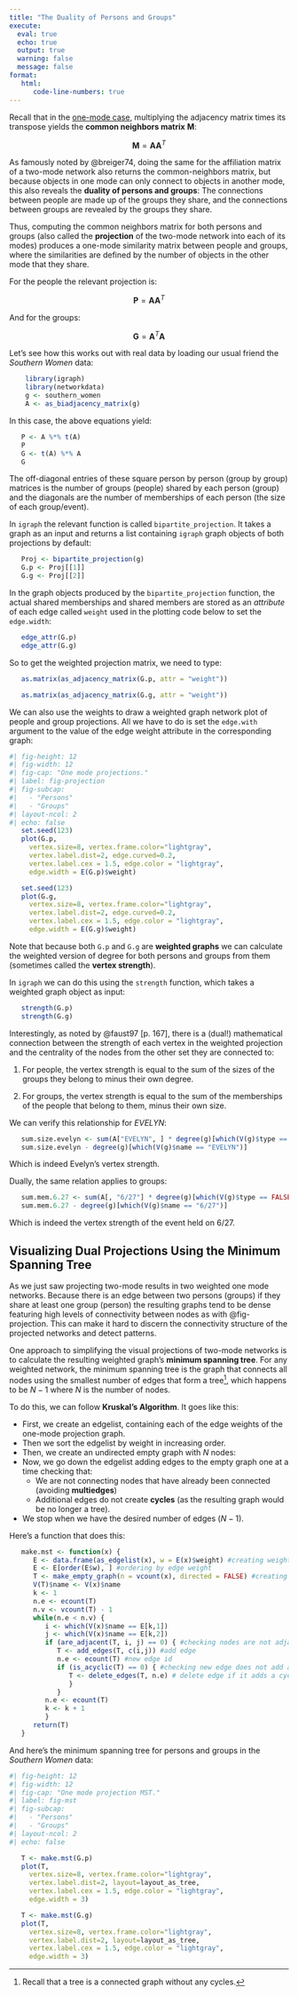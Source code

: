 ```yaml
---
title: "The Duality of Persons and Groups"
execute: 
  eval: true
  echo: true
  output: true
  warning: false
  message: false
format: 
   html:
      code-line-numbers: true
---
```


Recall that in the [one-mode case](prestige.qmd), multiplying the adjacency matrix times its transpose yields the **common neighbors matrix** $\mathbf{M}$:

$$
\mathbf{M} = \mathbf{A}\mathbf{A}^T
$$

As famously noted by @breiger74, doing the same for the affiliation matrix of a two-mode network also returns the common-neighbors matrix, but because objects in one mode can only connect to objects in another mode, this also reveals the **duality of persons and groups**: The connections between people are made up of the groups they share, and the connections between groups are revealed by the groups they share.

Thus, computing the common neighbors matrix for both persons and groups (also called the **projection** of the two-mode network into each of its modes) produces a one-mode similarity matrix between people and groups, where the similarities are defined by the number of objects in the other mode that they share. 

For the people the relevant projection is:

$$
\mathbf{P} = \mathbf{A}\mathbf{A}^T
$$

And for the groups:

$$
\mathbf{G} = \mathbf{A}^T\mathbf{A}
$$

Let's see how this works out with real data by loading our usual friend the *Southern Women* data:

```r
    library(igraph)
    library(networkdata)
    g <- southern_women
    A <- as_biadjacency_matrix(g)
```

In this case, the above equations yield:

```r
   P <- A %*% t(A)
   P
   G <- t(A) %*% A
   G
```

The off-diagonal entries of these square person by person (group by group) matrices is the number of groups (people) shared by each person (group) and the diagonals are the number of memberships of each person (the size of each group/event).

In `igraph` the  relevant function is called `bipartite_projection`. It takes a graph as an input and returns a list containing `igraph` graph objects of both projections by default:

```r
   Proj <- bipartite_projection(g)
   G.p <- Proj[[1]]
   G.g <- Proj[[2]]
```

In the graph objects produced by the `bipartite_projection` function, the actual shared memberships and shared members are stored as an *attribute* of each edge called `weight` used in the plotting code below to set the `edge.width`:

```r
   edge_attr(G.p)
   edge_attr(G.g)
```

So to get the weighted projection matrix, we need to type:

```r
   as.matrix(as_adjacency_matrix(G.p, attr = "weight"))
```

```r
   as.matrix(as_adjacency_matrix(G.g, attr = "weight"))
```
We can also use the weights to draw a weighted graph network plot of people and group projections. All we have to do is set the `edge.with` argument to the value of the edge weight attribute in the corresponding graph:

```r
#| fig-height: 12
#| fig-width: 12
#| fig-cap: "One mode projections."
#| label: fig-projection
#| fig-subcap: 
#|   - "Persons"
#|   - "Groups"
#| layout-ncol: 2
#| echo: false
   set.seed(123)
   plot(G.p, 
     vertex.size=8, vertex.frame.color="lightgray", 
     vertex.label.dist=2, edge.curved=0.2, 
     vertex.label.cex = 1.5, edge.color = "lightgray",
     edge.width = E(G.p)$weight)

   set.seed(123)
   plot(G.g, 
     vertex.size=8, vertex.frame.color="lightgray", 
     vertex.label.dist=2, edge.curved=0.2, 
     vertex.label.cex = 1.5, edge.color = "lightgray",
     edge.width = E(G.g)$weight)
```

Note that because both `G.p` and `G.g` are **weighted graphs** we can calculate the weighted version of degree for both persons and groups from them (sometimes called the **vertex strength**).

In `igraph` we can do this using the `strength` function, which takes a weighted graph object as input:

```r
   strength(G.p)
   strength(G.g)
```

Interestingly, as noted by @faust97 [p. 167], there is a (dual!) mathematical connection between the strength of each vertex in the weighted projection and the centrality of the nodes from the other set they are connected to:

1. For people, the vertex strength is equal to the sum of the sizes of the groups they belong to minus their own degree.

1. For groups, the vertex strength is equal to the sum of the memberships of the people that belong to them, minus their own size.

We can verify this relationship for $EVELYN$:

```r
   sum.size.evelyn <- sum(A["EVELYN", ] * degree(g)[which(V(g)$type == TRUE)]) #sum of the sizes of the groups Evelyn belongs to
   sum.size.evelyn - degree(g)[which(V(g)$name == "EVELYN")]
```

Which is indeed Evelyn's vertex strength. 

Dually, the same relation applies to groups:

```r
   sum.mem.6.27 <- sum(A[, "6/27"] * degree(g)[which(V(g)$type == FALSE)]) #sum of the memberships of people in the first group
   sum.mem.6.27 - degree(g)[which(V(g)$name == "6/27")]
```

Which is indeed the vertex strength of the event held on 6/27.

## Visualizing Dual Projections Using the Minimum Spanning Tree

As we just saw projecting two-mode results in two weighted one mode networks. Because there is an edge between two persons (groups) if they share at least one group (person) the resulting graphs tend to be dense featuring high levels of connectivity between nodes as with @fig-projection. This can make it hard to discern the connectivity structure of the projected networks and detect patterns.

One approach to simplifying the visual projections of two-mode networks is to calculate the resulting weighted graph's **minimum spanning tree**. For any weighted network, the minimum spanning tree is the graph that connects all nodes using the smallest number of edges that form a tree^[Recall that a tree is a connected graph without any cycles.], which happens to be $N-1$ where $N$ is the number of nodes. 

To do this, we can follow **Kruskal's Algorithm**. It goes like this:

- First, we create an edgelist, containing each of the edge weights of the one-mode projection graph.
- Then we sort the edgelist by weight in increasing order.
- Then, we create an undirected empty graph with $N$ nodes:
- Now, we go down the edgelist adding edges to the empty graph one at a time checking that:
  - We are not connecting nodes that have already been connected (avoiding **multiedges**)
  - Additional edges do not create **cycles** (as the resulting graph would be no longer a tree). 
- We stop when we have the desired number of edges ($N-1$).

Here's a function that does this:

```r
   make.mst <- function(x) {
      E <- data.frame(as_edgelist(x), w = E(x)$weight) #creating weighted edge list
      E <- E[order(E$w), ] #ordering by edge weight
      T <- make_empty_graph(n = vcount(x), directed = FALSE) #creating empty graph
      V(T)$name <- V(x)$name
      k <- 1
      n.e <- ecount(T)
      n.v <- vcount(T) - 1
      while(n.e < n.v) {
         i <- which(V(x)$name == E[k,1])
         j <- which(V(x)$name == E[k,2])
         if (are_adjacent(T, i, j) == 0) { #checking nodes are not adjacent
            T <- add_edges(T, c(i,j)) #add edge
            n.e <- ecount(T) #new edge id
            if (is_acyclic(T) == 0) { #checking new edge does not add a cycle
               T <- delete_edges(T, n.e) # delete edge if it adds a cycle
               }
            }
         n.e <- ecount(T)
         k <- k + 1
         }
      return(T)
   }
```

And here's the minimum spanning tree for persons and groups in the *Southern Women* data:

```r
#| fig-height: 12
#| fig-width: 12
#| fig-cap: "One mode projection MST."
#| label: fig-mst
#| fig-subcap: 
#|   - "Persons"
#|   - "Groups"
#| layout-ncol: 2
#| echo: false

   T <- make.mst(G.p)
   plot(T, 
     vertex.size=8, vertex.frame.color="lightgray", 
     vertex.label.dist=2, layout=layout_as_tree,
     vertex.label.cex = 1.5, edge.color = "lightgray",
     edge.width = 3)

   T <- make.mst(G.g)
   plot(T, 
     vertex.size=8, vertex.frame.color="lightgray", 
     vertex.label.dist=2, layout=layout_as_tree,
     vertex.label.cex = 1.5, edge.color = "lightgray",
     edge.width = 3)
```

